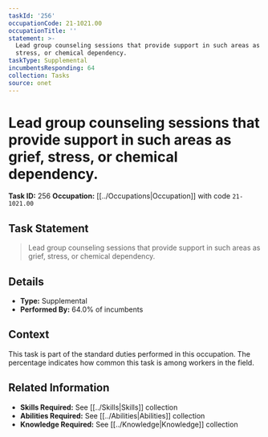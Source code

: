 ```yaml
---
taskId: '256'
occupationCode: 21-1021.00
occupationTitle: ''
statement: >-
  Lead group counseling sessions that provide support in such areas as grief,
  stress, or chemical dependency.
taskType: Supplemental
incumbentsResponding: 64
collection: Tasks
source: onet
---
```

# Lead group counseling sessions that provide support in such areas as grief, stress, or chemical dependency.

**Task ID:** 256
**Occupation:** [[../Occupations|Occupation]] with code `21-1021.00`

## Task Statement

> Lead group counseling sessions that provide support in such areas as grief, stress, or chemical dependency.

## Details

- **Type:** Supplemental
- **Performed By:** 64.0% of incumbents

## Context

This task is part of the standard duties performed in this occupation. The percentage indicates how common this task is among workers in the field.

## Related Information

- **Skills Required:** See [[../Skills|Skills]] collection
- **Abilities Required:** See [[../Abilities|Abilities]] collection
- **Knowledge Required:** See [[../Knowledge|Knowledge]] collection
